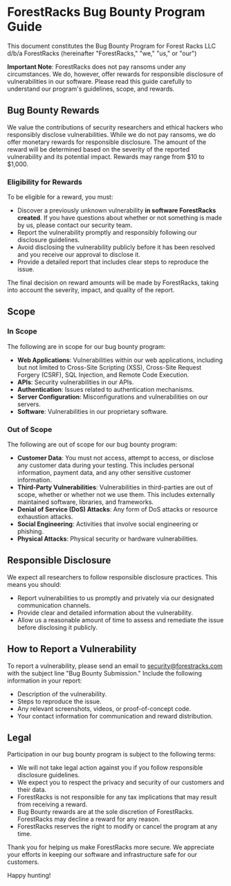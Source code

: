 # ForestRacks Bug Bounty Program Guide

This document constitutes the Bug Bounty Program for Forest Racks LLC d/b/a ForestRacks (hereinafter "ForestRacks," "we," "us," or "our")

**Important Note**: ForestRacks does not pay ransoms under any circumstances. We do, however, offer rewards for responsible disclosure of vulnerabilities in our software. Please read this guide carefully to understand our program's guidelines, scope, and rewards.

## Bug Bounty Rewards
We value the contributions of security researchers and ethical hackers who responsibly disclose vulnerabilities. While we do not pay ransoms, we do offer monetary rewards for responsible disclosure. The amount of the reward will be determined based on the severity of the reported vulnerability and its potential impact. Rewards may range from $10 to $1,000.

### Eligibility for Rewards
To be eligible for a reward, you must:

- Discover a previously unknown vulnerability __in software ForestRacks created__. If you have questions about whether or not something is made by us, please contact our security team.
- Report the vulnerability promptly and responsibly following our disclosure guidelines.
- Avoid disclosing the vulnerability publicly before it has been resolved and you receive our approval to disclose it.
- Provide a detailed report that includes clear steps to reproduce the issue.

The final decision on reward amounts will be made by ForestRacks, taking into account the severity, impact, and quality of the report.

## Scope
### In Scope
The following are in scope for our bug bounty program:

- **Web Applications**: Vulnerabilities within our web applications, including but not limited to Cross-Site Scripting (XSS), Cross-Site Request Forgery (CSRF), SQL Injection, and Remote Code Execution.
- **APIs**: Security vulnerabilities in our APIs.
- **Authentication**: Issues related to authentication mechanisms.
- **Server Configuration**: Misconfigurations and vulnerabilities on our servers.
- **Software**: Vulnerabilities in our proprietary software.

### Out of Scope
The following are out of scope for our bug bounty program:

- **Customer Data**: You must not access, attempt to access, or disclose any customer data during your testing. This includes personal information, payment data, and any other sensitive customer information.
- **Third-Party Vulnerabilities**: Vulnerabilities in third-parties are out of scope, whether or whether not we use them. This includes externally maintained software, libraries, and frameworks.
- **Denial of Service (DoS) Attacks**: Any form of DoS attacks or resource exhaustion attacks.
- **Social Engineering**: Activities that involve social engineering or phishing.
- **Physical Attacks**: Physical security or hardware vulnerabilities.

## Responsible Disclosure
We expect all researchers to follow responsible disclosure practices. This means you should:

- Report vulnerabilities to us promptly and privately via our designated communication channels.
- Provide clear and detailed information about the vulnerability.
- Allow us a reasonable amount of time to assess and remediate the issue before disclosing it publicly.

## How to Report a Vulnerability
To report a vulnerability, please send an email to [security@forestracks.com](mailto:security+bugbounty@forestracks.com) with the subject line "Bug Bounty Submission." Include the following information in your report:

- Description of the vulnerability.
- Steps to reproduce the issue.
- Any relevant screenshots, videos, or proof-of-concept code.
- Your contact information for communication and reward distribution.

## Legal
Participation in our bug bounty program is subject to the following terms:

- We will not take legal action against you if you follow responsible disclosure guidelines.
- We expect you to respect the privacy and security of our customers and their data.
- ForestRacks is not responsible for any tax implications that may result from receiving a reward.
- Bug Bounty rewards are at the sole discretion of ForestRacks. ForestRacks may decline a reward for any reason.
- ForestRacks reserves the right to modify or cancel the program at any time.

Thank you for helping us make ForestRacks more secure. We appreciate your efforts in keeping our software and infrastructure safe for our customers.

Happy hunting!
